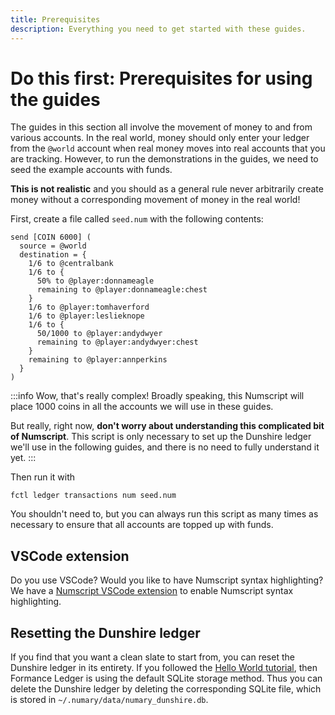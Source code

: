 ```yaml
---
title: Prerequisites
description: Everything you need to get started with these guides.
---
```


# Do this first: Prerequisites for using the guides

The guides in this section all involve the movement of money to and from various accounts. In the real world, money should only enter your ledger from the `@world` account when real money moves into real accounts that you are tracking. However, to run the demonstrations in the guides, we need to seed the example accounts with funds.

**This is not realistic** and you should as a general rule never arbitrarily create money without a corresponding movement of money in the real world!

First, create a file called `seed.num` with the following contents:

```numscript
send [COIN 6000] (
  source = @world
  destination = {
    1/6 to @centralbank
    1/6 to {
      50% to @player:donnameagle
      remaining to @player:donnameagle:chest
    }
    1/6 to @player:tomhaverford
    1/6 to @player:leslieknope
    1/6 to {
      50/1000 to @player:andydwyer
      remaining to @player:andydwyer:chest
    }
    remaining to @player:annperkins
  }
)
```



:::info Wow, that's really complex!
Broadly speaking, this Numscript will place 1000 coins in all the accounts we will use in these guides.

But really, right now, **don't worry about understanding this complicated bit of Numscript**. This script is only necessary to set up the Dunshire ledger we'll use in the following guides, and there is no need to fully understand it yet.
:::

Then run it with

```shell
fctl ledger transactions num seed.num
```

You shouldn't need to, but you can always run this script as many times as necessary to ensure that all accounts are topped up with funds.

## VSCode extension

Do you use VSCode? Would you like to have Numscript syntax highlighting? We have a [Numscript VSCode extension](https://marketplace.visualstudio.com/items?itemName=numary.numscript) to enable Numscript syntax highlighting.

## Resetting the Dunshire ledger

If you find that you want a clean slate to start from, you can reset the Dunshire ledger in its entirety. If you followed the [Hello World tutorial](../get-started/hello-world/index.mdx), then Formance Ledger is using the default SQLite storage method. Thus you can delete the Dunshire ledger by deleting the corresponding SQLite file, which is stored in `~/.numary/data/numary_dunshire.db`.
